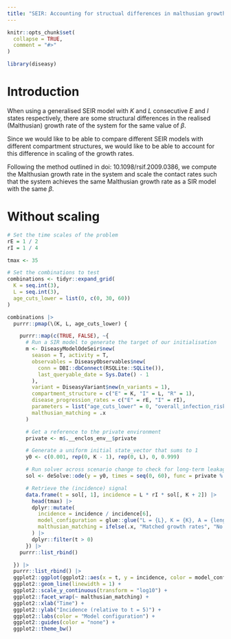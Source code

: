 ```yaml
---
title: "SEIR: Accounting for structual differences in malthusian growth rates"
---
```


```r
knitr::opts_chunk$set(
  collapse = TRUE,
  comment = "#>"
)
```

```r
library(diseasy)
```

# Introduction
When using a generalised SEIR model with $K$ and $L$ consecutive $E$ and $I$ states respectively, there are some
structural differences in the realised (Malthusian) growth rate of the system for the same value of $\beta$.

Since we would like to be able to compare different SEIR models with different compartment structures,
we would like to be able to account for this difference in scaling of the growth rates.

Following the method outlined in doi: 10.1098/rsif.2009.0386, we compute the Malthusian growth rate in the system
and scale the contact rates such that the system achieves the same Malthusian growth rate as a SIR model with the
same $\beta$.


# Without scaling
```r
# Set the time scales of the problem
rE = 1 / 2
rI = 1 / 4

tmax <- 35

# Set the combinations to test
combinations <- tidyr::expand_grid(
  K = seq.int(3),
  L = seq.int(3),
  age_cuts_lower = list(0, c(0, 30, 60))
)
```

```r
combinations |>
  purrr::pmap(\(K, L, age_cuts_lower) {

    purrr::map(c(TRUE, FALSE), ~{
      # Run a SIR model to generate the target of our initialisation
      m <- DiseasyModelOdeSeir$new(
        season = T, activity = T,
        observables = DiseasyObservables$new(
          conn = DBI::dbConnect(RSQLite::SQLite()),
          last_queryable_date = Sys.Date() - 1
        ),
        variant = DiseasyVariant$new(n_variants = 1),
        compartment_structure = c("E" = K, "I" = L, "R" = 1),
        disease_progression_rates = c("E" = rE, "I" = rI),
        parameters = list("age_cuts_lower" = 0, "overall_infection_risk" = 0.6),
        malthusian_matching = .x
      )

      # Get a reference to the private environment
      private <- m$.__enclos_env__$private

      # Generate a uniform initial state_vector that sums to 1
      y0 <- c(0.001, rep(0, K - 1), rep(0, L), 0, 0.999)

      # Run solver across scenario change to check for long-term leakage
      sol <- deSolve::ode(y = y0, times = seq(0, 60), func = private %.% rhs, parms = NULL)

      # Retrieve the (incidence) signal
      data.frame(t = sol[, 1], incidence = L * rI * sol[, K + 2]) |>
        head(tmax) |>
        dplyr::mutate(
          incidence = incidence / incidence[6],
          model_configuration = glue::glue("L = {L}, K = {K}, A = {length(age_cuts_lower)}"),
          malthusian_matching = ifelse(.x, "Matched growth rates", "No matching")
        ) |>
        dplyr::filter(t > 0)
      }) |>
    purrr::list_rbind()

  }) |>
  purrr::list_rbind() |>
  ggplot2::ggplot(ggplot2::aes(x = t, y = incidence, color = model_configuration)) +
  ggplot2::geom_line(linewidth = 1) +
  ggplot2::scale_y_continuous(transform = "log10") +
  ggplot2::facet_wrap(~ malthusian_matching) +
  ggplot2::xlab("Time") +
  ggplot2::ylab("Incidence (relative to t = 5)") +
  ggplot2::labs(color = "Model configuration") +
  ggplot2::guides(color = "none") +
  ggplot2::theme_bw()
```
